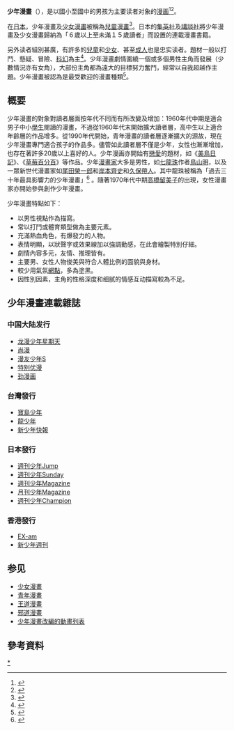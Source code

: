 {{noteTA
|1=zh-cn:初中; zh-hk:中學; zh-tw:國中; zh-sg:中学;
|2=zh-cn:小学; zh-hk:小學; zh-tw:國小; zh-sg:小学;
}}
{{wwv}}
{{Refimprove|time=2014-9-13}}
{{japanese|japanese=少年漫画|kana=しょうねんまんが|romaji=Shōnen Manga}}

'''少年漫畫'''（{{lang-en|comic for boys}}），是以國小至國中的男孩为主要读者对象的[[漫画|漫画]]<ref>{{cite book|last=intānashonaru|first=Kōdansha|title=Eibun nihon shōjiten : Japan Profile of a nation|url=https://archive.org/details/japanprofileofna0000unse_d3e2|year=1999|publisher=Kōdansha Intānashonaru|location=Tōkyō|isbn=4-7700-2384-7|pages=[https://archive.org/details/japanprofileofna0000unse_d3e2/page/692 692]–715|edition=Revised ed., 1.}}</ref><ref>{{cite book|last=Schodt|first=Frederik L.|title=The Astro Boy essays : Osamu Tezuka, Mighty Atom, and the manga/anime revolution|year=2007|publisher=Stone Bridge Press|location=Berkeley, Calif.|isbn=978-1-933330-54-9}}</ref>。

在[[日本|日本]]，少年漫畫及[[少女漫畫|少女漫畫]]被稱為[[兒童漫畫|兒童漫畫]]<ref>{{cite book|last=Tezuka|first=Frederik L. Schodt. Foreword by Osamu|title=Manga! Manga! : the world of Japanese comics ; [includes 96 pages from Osamu Tezuka's "Phoenix", Reiji Matsumoto's "Ghost warrior", Riyoko Ikeda's "The rose of Versailles", Keiji Nakazawa's "Barefoot gen"|year=1988|publisher=Kodansha Internat.|location=Tokyo ;New York|isbn=978-0-87011-752-7|edition=Updated paperback|url-access=registration|url=https://archive.org/details/mangamanga00fred}}</ref>。日本的[[集英社|集英社]]及[[讲谈社|講談社]]將少年漫畫及少女漫畫歸納為「６歲以上至未滿１５歲讀者」而設置的連載漫畫書籍。

另外读者組別甚廣，有許多的[[兒童|兒童]]和[[少女|少女]]、甚至[[成人|成人]]也是忠实读者。題材一般以打鬥、懸疑、冒險、[[科幻|科幻]]為主<ref>{{cite journal|year=2004|title=Short anime glossary [Краткий анимешно-русский разговорник]|journal=[[anime*magazine|anime*magazine]]|issue=3|page=36|issn=1810–8644|language=ru}}</ref>。少年漫畫劇情圍繞一個或多個男性主角而發展（少數情況亦有女角），大部份主角都為遠大的目標努力奮鬥，經常以自我超越作主題。少年漫畫被認為是最受歡迎的漫畫種類<ref name=kamikaze>{{cite book|last=Kamikaze Factory Studio|title=Shonen Manga|year=2012|publisher=HarperCollins|isbn=9780062115478|pages=8|accessdate=13 September 2014}}</ref>。

== 概要 ==
少年漫畫的對象對讀者層面按年代不同而有所改變及增加：1960年代中期是適合男子中小[[學生|學生]]閱讀的漫畫，不過從1960年代末開始擴大讀者層，高中生以上適合年齡層的作品增多。從1990年代開始，青年漫畫的讀者層逐漸擴大的源故，現在少年漫畫專門適合孩子的作品多。儘管如此讀者層不僅是少年，女性也漸漸增加，也存在著許多20歲以上喜好的人。少年漫画亦開始有[[戀愛|戀愛]]的題材，如《[[美鳥日記|美鳥日記]]》、《[[草莓百分百|草莓百分百]]》等作品。少年[[漫畫家|漫畫家]]大多是男性，如[[七龍珠|七龍珠]]作者[[鳥山明|鳥山明]]，以及一眾新世代漫畫家如[[尾田榮一郎|尾田榮一郎]]和[[岸本齊史|岸本齊史]]和[[久保帶人|久保帶人]]。其中龍珠被稱為「過去三十年最具影響力的少年漫畫」<ref name="ANNJT">{{cite web|last=Thompson|first=Jason|authorlink=Jason Thompson (writer)|url=http://www.animenewsnetwork.com/house-of-1000-manga/2011-03-10|title=Jason Thompson's House of 1000 Manga – Dragon Ball|publisher=[[Anime_News_Network|Anime News Network]]|date=March 10, 2011|accessdate=2014-01-31|archive-date=2016-09-16|archive-url=https://web.archive.org/web/20160916075738/https://www.animenewsnetwork.com/house-of-1000-manga/2011-03-10|dead-url=no}}</ref> 。隨著1970年代中期[[高橋留美子|高橋留美子]]的出現，女性漫畫家亦開始參與創作少年漫畫。

少年漫畫特點如下：
* 以男性視點作為描寫。
* 常以打鬥或體育類型做為主要元素。
* 充滿熱血角色，有爆發力的人物。
* 表情明顯，以狀聲字或效果線加以強調動感，在此會繪製特別仔細。
* 劇情內容多元，友情、推理皆有。
* 主要男、女性人物俊美與符合人體比例的面貌與身材。
* 較少用氣氛[[網點|網點]]，多為塗黑。
* 因性別因素，主角的性格深度和细腻的情感互动描寫較為不足。

== 少年漫畫連載雜誌 ==
=== 中国大陆发行 ===
* [[龙漫少年星期天|龙漫少年星期天]]
* [[尚漫|尚漫]]
* [[漫友|漫友少年S]]
* [[特别优漫|特别优漫]]
* [[劲漫画|劲漫画]]

=== 台灣發行 ===
* [[寶島少年|寶島少年]]
* [[龍少年|龍少年]]
* [[新少年快報|新少年快報]]

=== 日本發行 ===
* [[週刊少年Jump|週刊少年Jump]]
* [[週刊少年Sunday|週刊少年Sunday]]
* [[週刊少年Magazine|週刊少年Magazine]]
* [[月刊少年Magazine|月刊少年Magazine]]
* [[週刊少年Champion|週刊少年Champion]]

=== 香港發行 ===
* [[EX-am|EX-am]]
* [[新少年週刊|新少年週刊]]
==参见==
*[[少女漫畫|少女漫畫]]
*[[青年漫畫|青年漫畫]]
*[[王道漫畫|王道漫畫]]
*[[邪道漫畫|邪道漫畫]]
*[[少年漫畫改編的動畫列表|少年漫畫改編的動畫列表]]

==參考資料==
{{reflist}}

{{Wiktionary}}

{{DEFAULTSORT:Shōnen manga}}

[[Category:少年漫畫|*]]